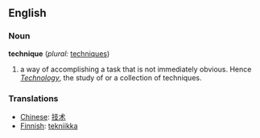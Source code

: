 ==English==

===Noun===
'''technique'''  (''plural:'' [[techniques]])
# a way of accomplishing a task that is not immediately obvious.  Hence ''[[Technology]]'', the study of or a collection of techniques.

===Translations===
*[[Chinese]]: [[技术]]
*[[Finnish]]: [[tekniikka]]